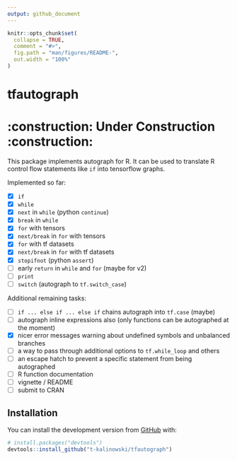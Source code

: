 ```yaml
---
output: github_document
---
```


<!-- README.md is generated from README.Rmd. Please edit that file -->

```r
knitr::opts_chunk$set(
  collapse = TRUE,
  comment = "#>",
  fig.path = "man/figures/README-",
  out.width = "100%"
)
```
# tfautograph 
# :construction: **Under Construction** :construction:

<!-- badges: start -->
<!-- badges: end -->

This package implements autograph for R. It can be used to translate R control flow statements like `if` into tensorflow graphs.

Implemented so far:

 - [x] `if`
 - [x] `while` 
 - [x] `next` in `while` (python `continue`)
 - [x] `break` in `while`
 - [x] `for` with tensors
 - [x] `next/break` in `for` with tensors
 - [x] `for` with tf datasets
 - [x] `next/break` in `for` with tf datasets
 - [x] `stopifnot` (python `assert`)
 - [ ] early `return` in `while` and `for` (maybe for v2)
 - [ ] `print`
 - [ ] `switch` (autograph to `tf.switch_case`)
 
 
Additional remaining tasks:

 - [ ] `if ... else if ... else if` chains autograph into `tf.case` (maybe)
 - [ ] autograph inline expressions also (only functions can be autographed at the moment)
 - [x] nicer error messages warning about undefined symbols and unbalanced branches
 - [ ] a way to pass through additional options to `tf.while_loop` and others
 - [ ] an escape hatch to prevent a specific statement from being autographed
 - [ ] R function documentation
 - [ ] vignette / README
 - [ ] submit to CRAN


## Installation

You can install the development version from [GitHub](https://github.com/) with:

``` r
# install.packages("devtools")
devtools::install_github("t-kalinowski/tfautograph")
```
